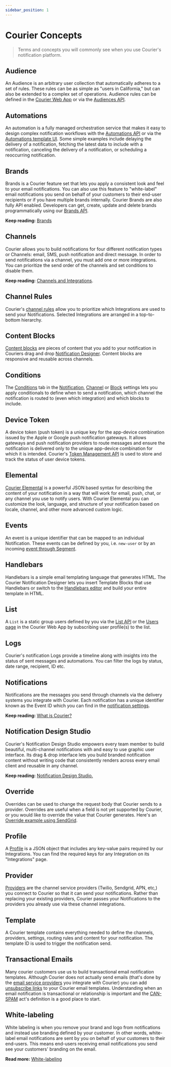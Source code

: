 ```yaml
---
sidebar_position: 1
---
```


# Courier Concepts

> Terms and concepts you will commonly see when you use Courier's notification platform.

## Audience

An Audience is an arbitrary user collection that automatically adheres to a set of rules. These rules can be as simple as "users in California," but can also be extended to a complex set of operations. Audience rules can be defined in the [Courier Web App](https://app.courier.com/users) or via the [Audiences API](../reference/audiences/intro.mdx).

## Automations

An automation is a fully managed orchestration service that makes it easy to design complex notification workflows with the [Automations API](../reference/automation/intro.mdx) or via the [Automations template UI](../tutorials/how-to-automate-message-sequences.mdx). Some simple examples include delaying the delivery of a notification, fetching the latest data to include with a notification, canceling the delivery of a notification, or scheduling a reoccurring notification.

## Brands

Brands is a Courier feature set that lets you apply a consistent look and feel to your email notifications. You can also use this feature to "white-label" email notifications you send on behalf of your customers to their end-user recipients or if you have multiple brands internally. Courier Brands are also fully API enabled. Developers can get, create, update and delete brands programmatically using our [Brands API](../reference/brands/intro.mdx).

**Keep reading:** [Brands](../platform/content/brands/how-to-use-brands-to-customize.mdx)

## Channels

Courier allows you to build notifications for four different notification types or Channels: email, SMS, push notification and direct message. In order to send notifications via a channel, you must add one or more integrations. You can prioritize the send order of the channels and set conditions to disable them.

**Keep reading:** [Channels and Integrations](https://help.courier.com/en/articles/4196354-what-are-channels-and-integrations).

## Channel Rules

Courier's [channel rules](../platform/sending/channel-priority.mdx) allow you to prioritize which Integrations are used to send your Notifications. Selected Integrations are arranged in a top-to-bottom hierarchy.

## Content Blocks

[Content blocks](../platform/content/notification-designer/notification-designer-overview.mdx/#reusable-drag-and-drop-content) are pieces of content that you add to your notification in Couriers drag and drop [Notification Designer](../platform/content/notification-designer/notification-designer-overview.mdx). Content blocks are responsive and reusable across channels.

## Conditions

The [Conditions](../platform/sending/channel-settings.mdx#conditions) tab in the [Notification](../platform/content/notification-settings/general-settings.mdx), [Channel](../platform/sending/channel-settings.mdx) or [Block](../platform/content/content-blocks/content-block-basics.mdx#block-settings) settings lets you apply conditionals to define when to send a notification, which channel the notification is routed to (even which integration) and which blocks to include.

## Device Token

A device token (push token) is a unique key for the app-device combination issued by the Apple or Google push notification gateways. It allows gateways and push notification providers to route messages and ensure the notification is delivered only to the unique app-device combination for which it is intended. Courier's [Token Management API](/reference/token-management) is used to store and track the status of user device tokens.

## Elemental

[Courier Elemental](../platform/content/elemental/intro.mdx) is a powerful JSON based syntax for describing the content of your notification in a way that will work for email, push, chat, or any channel you use to notify users. With Courier Elemental you can customize the look, language, and structure of your notification based on locale, channel, and other more advanced custom logic.

## Events

An event is a unique identifier that can be mapped to an individual Notification. These events can be defined by you, i.e. `new-user` or by an incoming [event through Segment](../tutorials/how-to-send-notifications-with-segment.mdx).

## Handlebars

Handlebars is a simple email templating language that generates HTML. The Courier Notification Designer lets you insert Template Blocks that use Handlebars or switch to the [Handlebars editor](../platform/content/notification-designer/handlebars-designer.mdx) and build your entire template in HTML.

## List

A `List` is a static group users defined by you via the [List API](../reference/lists/intro.mdx) or the [Users page](https://app.courier.com/users) in the Courier Web App by subscribing user profile(s) to the list.

## Logs

Courier's notification Logs provide a timeline along with insights into the status of sent messages and automations. You can filter the logs by status, date range, recipient, ID etc.

## Notifications

Notifications are the messages you send through channels via the delivery systems you integrate with Courier. Each notification has a unique identifier known as the Event ID which you can find in the [notification settings](../platform/content/notification-designer/notification-designer-overview.mdx).

**Keep reading:** [What is Courier?](what-is-courier.mdx)

## Notification Design Studio

Courier's Notification Design Studio empowers every team member to build beautiful, multi-channel notifications with and easy to use graphic user interface. Its drag & drop interface lets you build branded notification content without writing code that consistently renders across every email client and reusable in any channel.

**Keep reading:** [Notification Design Studio.](../platform/content/notification-designer/notification-designer-overview.mdx)

## Override

Overrides can be used to change the request body that Courier sends to a provider. Overrides are useful when a field is not yet supported by Courier, or you would like to override the value that Courier generates. Here's an [Override example using SendGrid](../platform/channels/email/sendgrid.mdx#override).

## Profile

A [Profile](../reference/profiles/intro.mdx) is a JSON object that includes any key-value pairs required by our Integrations. You can find the required keys for any Integration on its "Integrations" page.

## Provider

[Providers](https://www.courier.com/providers/) are the channel service providers (Twilio, Sendgrid, APN, etc,) you connect to Courier so that it can send your notifications. Rather than replacing your existing providers, Courier passes your Notifications to the providers you already use via these channel integrations.

## Template

A Courier template contains everything needed to define the channels, providers, settings, routing rules and content for your notification. The template ID is used to trigger the notification send.

## Transactional Emails

Many courier customers use us to build transactional email notification templates. Although Courier does not actually send emails (that's done by the [email service providers](../platform/channels/email/intro.mdx) you integrate with Courier) you can add [unsubscribe links](../reference/user-preferences/introduction.mdx) to your Courier email templates. Understanding when an email notification is transactional or relationship is important and the [CAN-SPAM](https://www.ftc.gov/tips-advice/business-center/guidance/can-spam-act-compliance-guide-business) act's definition is a good place to start.

## White-labeling

White labeling is when you remove your brand and logo from notifications and instead use branding defined by your customer. In other words, white-label email notifications are sent by you on behalf of your customers to their end-users. This means end-users receiving email notifications you send see your customers' branding on the email.

**Read more:** [White-labeling](../platform/content/brands/how-to-use-brands-to-customize.mdx)

